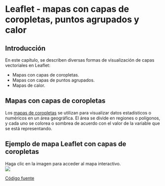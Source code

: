 # Leaflet - mapas con capas de coropletas, puntos agrupados y calor {#sec-pencom}

## Introducción
En este capítulo, se describen diversas formas de visualización de capas vectoriales en Leaflet:

- Mapas con capas de coropletas.
- Mapas con capas de puntos agrupados.
- Mapas de calor.

## Mapas con capas de coropletas
Los [mapas de coropletas](https://es.wikipedia.org/wiki/Mapa_coropl%C3%A9tico) se utilizan para visualizar datos estadísticos o numéricos en un área geográfica. El área se divide en regiones o polígonos, y cada uno se colorea o sombrea de acuerdo con el valor de la variable que se está representando.

## Ejemplo de mapa Leaflet con capas de coropletas
Haga clic en la imagen para acceder al mapa interactivo.  
[![](img/ejemplo-mapa-leaflet-coropletas.png)](https://pf0914-desarrollosigweb.github.io/2024-i-ejemplo-mapa-leaflet-coropletas/)

[Código fuente](https://github.com/pf0914-desarrollosigweb/2024-i-ejemplo-mapa-leaflet-coropletas)
